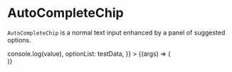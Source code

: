 
<Meta title="Lab/AutoCompleteChip" component={AutoCompleteChip} />

# AutoCompleteChip

`AutoCompleteChip` is a normal text input enhanced by a panel of suggested options.

<Canvas>
  <Story
    name="Default"
    args={{
      onChange: (event, value) => console.log(value),
      optionList: testData,
    }}
  >
    {(args) => (
      <div style={{ width: "30rem", height: "10rem" }}>
        <AutoCompleteChip {...args} />
      </div>
    )}
  </Story>
</Canvas>

<ArgsTable of={AutoCompleteChip} />
